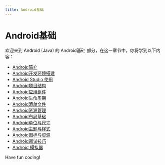 ```yaml
---
title: Android基础
---
```


# Android基础

欢迎来到 Android (Java) 的 Android基础 部分，在这一章节中，你将学到以下内容：

- [Android简介](./0-introduction-to-android.mdx)
- [Android开发环境搭建](./1-android-development-environment-construction.mdx)
- [Android Studio 使用](./2-android-studio-use.mdx)
- [Android项目结构](./3-android-project-structure.mdx)
- [Android应用组件](./4-android-application-components.mdx)
- [Android生命周期](./5-android-lifecycle.mdx)
- [Android清单文件](./6-android-manifest-file.mdx)
- [Android资源管理](./7-android-resource-management.mdx)
- [Android布局基础](./8-android-layout-basics.mdx)
- [Android单位与尺寸](./9-android-units-dimensions.mdx)
- [Android主题与样式](./10-android-themes-styles.mdx)
- [Android图标与资源](./11-android-icons-and-resources.mdx)
- [Android调试技巧](./12-android-debugging-tips.mdx)
- [Android 模拟器](./13-android-emulator.mdx)

Have fun coding!